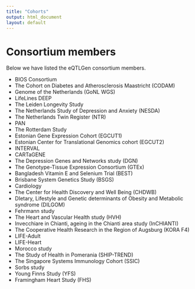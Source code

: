 ```yaml
---
title: "Cohorts"
output: html_document
layout: default
---
```


# Consortium members

Below we have listed the eQTLGen consortium members.

- BIOS Consortium
- The Cohort on Diabetes and Atherosclerosis Maastricht (CODAM)
- Genome of the Netherlands (GoNL WGS)
- LifeLines DEEP
- The Leiden Longevity Study
- The Netherlands Study of Depression and Anxiety (NESDA)
- The Netherlands Twin Register (NTR)
- PAN
- The Rotterdam Study
- Estonian Gene Expression Cohort (EGCUT1)
- Estonian Center for Translational Genomics cohort (EGCUT2)
- INTERVAL
- CARTaGENE
- The Depression Genes and Networks study (DGN)
- The Genotype-Tissue Expression Consortium (GTEx)
- Bangladesh Vitamin E and Selenium Trial (BEST)
- Brisbane System Genetics Study (BSGS)
- Cardiology
- The Center for Health Discovery and Well Being (CHDWB)
- DIetary, Lifestyle and Genetic determinants of Obesity and Metabolic syndrome (DILGOM)
- Fehrmann study
- The Heart and Vascular Health study (HVH)
- Invecchiare in Chianti, ageing in the Chianti area study (InCHIANTI)
- The Cooperative Health Research in the Region of Augsburg (KORA F4)
- LIFE-Adult
- LIFE-Heart
- Morocco study
- The Study of Health in Pomerania (SHIP-TREND)
- The Singapore Systems Immunology Cohort (SSIC)
- Sorbs study
- Young Finns Study (YFS)
- Framingham Heart Study (FHS)
